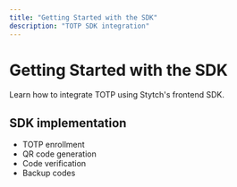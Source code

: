 ```yaml
---
title: "Getting Started with the SDK"
description: "TOTP SDK integration"
---
```


# Getting Started with the SDK

Learn how to integrate TOTP using Stytch's frontend SDK.

## SDK implementation

- TOTP enrollment
- QR code generation
- Code verification
- Backup codes
